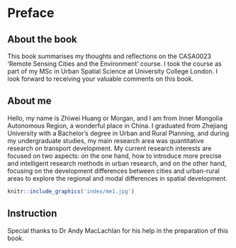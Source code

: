 # Preface {.unnumbered}

## About the book

This book summarises my thoughts and reflections on the CASA0023 'Remote Sensing Cities and the Environment' course. I took the course as part of my MSc in Urban Spatial Science at University College London. I look forward to receiving your valuable comments on this book.

## About me

Hello, my name is Zhiwei Huang or Morgan, and I am from Inner Mongolia Autonomous Region, a wonderful place in China. I graduated from Zhejiang University with a Bachelor's degree in Urban and Rural Planning, and during my undergraduate studies, my main research area was quantitative research on transport development. My current research interests are focused on two aspects: on the one hand, how to introduce more precise and intelligent research methods in urban research, and on the other hand, focusing on the development differences between cities and urban-rural areas to explore the regional and modal differences in spatial development.


```r
knitr::include_graphics('index/me1.jpg')
```

## Instruction

Special thanks to Dr Andy MacLachlan for his help in the preparation of this book.
